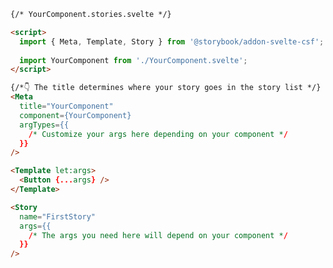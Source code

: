 ```html
{/* YourComponent.stories.svelte */}

<script>
  import { Meta, Template, Story } from '@storybook/addon-svelte-csf';
  
  import YourComponent from './YourComponent.svelte';
</script>

{/*👇 The title determines where your story goes in the story list */}
<Meta
  title="YourComponent"
  component={YourComponent}
  argTypes={{
    /* Customize your args here depending on your component */
  }}
/>

<Template let:args>
  <Button {...args} />
</Template>

<Story
  name="FirstStory"
  args={{
    /* The args you need here will depend on your component */
  }}
/>
```
